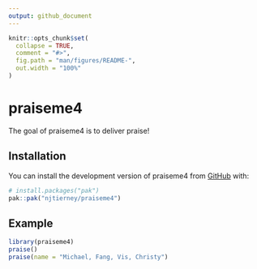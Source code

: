 ```yaml
---
output: github_document
---
```


<!-- README.md is generated from README.Rmd. Please edit that file -->

```r
knitr::opts_chunk$set(
  collapse = TRUE,
  comment = "#>",
  fig.path = "man/figures/README-",
  out.width = "100%"
)
```

# praiseme4

<!-- badges: start -->
<!-- badges: end -->

The goal of praiseme4 is to deliver praise!

## Installation

You can install the development version of praiseme4 from [GitHub](https://github.com/) with:

``` r
# install.packages("pak")
pak::pak("njtierney/praiseme4")
```

## Example

```r
library(praiseme4)
praise()
praise(name = "Michael, Fang, Vis, Christy")
```

